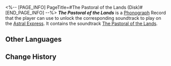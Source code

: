 <%-- [PAGE_INFO]
PageTitle=#The Pastoral of the Lands (Disk)#
[END_PAGE_INFO] --%>
{{Item Infobox
|title       = ''The Pastoral of the Lands''
|id          = 210374
|image       = Item The Pastoral of the Lands (Disk).png{{subst:void|<!--$UPLOAD:<<SpriteOutput/ItemFigures/210001.png>-<Item The Pastoral of the Lands (Disk).png>-<Item Icons>>-->}}
|type        = Disk
|invCategory = Valuables
|rarity      = 3
|effect      = 
|description = A record that can be played on the Express' phonograph. It might be a chance acquisition or a gift from someone else. All sorts of memories surge up when the music plays &mdash; the smiles, encounters, touches, and the excitement of battle. Maybe that is why people still collect records even as society rapidly advances.<br />The current record contains the track "The Pastoral of the Lands."
}}
{{Description|''They nurture lush plains, shepherds graze beasts upon their body, and they shepherd civilization upon themself.''}}
'''''The Pastoral of the Lands''''' is a [[Phonograph]] Record that the player can use to unlock the corresponding soundtrack to play on the [[Astral Express]]. It contains the soundtrack [[The Pastoral of the Lands]].

==Other Languages==
{{Other Languages
|en   = ''The Pastoral of the Lands''
|zhs  = 《大地牧歌》
|zht  = 〈大地牧歌〉
|ja   = 『大地の牧歌』
|ko   = ≪대지의 목가≫
|es   = Pastoral de la tierra
|fr   = ''The Pastoral of the Lands''
|ru   = The Pastoral of the Lands
|th   = "The Pastoral of the Lands"
|vi   = "Bài Ca Đại Địa"
|de   = „Hymne der Lande“
|id   = "The Pastoral of the Lands"
|pt   = "The Pastoral of the Lands"
}}

==Change History==
{{Change History|3.0}}